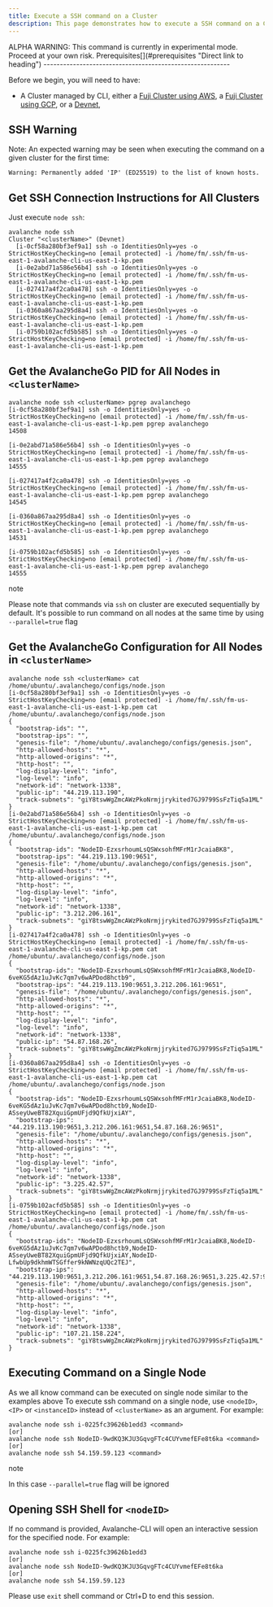```yaml
---
title: Execute a SSH command on a Cluster
description: This page demonstrates how to execute a SSH command on a Cluster or Node managed by Avalanche-CLI
---
```



<Callout type="warning">
ALPHA WARNING: This command is currently in experimental mode. Proceed at your own risk.
</Callout>
Prerequisites[​](#prerequisites "Direct link to heading")
---------------------------------------------------------

Before we begin, you will need to have:

- A Cluster managed by CLI, either a [Fuji Cluster using AWS](/tooling/create-avalanche-nodes/run-validators-aws), a [Fuji Cluster using GCP](/tooling/create-avalanche-nodes/run-validators-gcp), or a [Devnet](/tooling/create-avalanche-nodes/setup-devnet),

SSH Warning[​](#ssh-warning "Direct link to heading")
-----------------------------------------------------

Note: An expected warning may be seen when executing the command on a given cluster for the first time:

```
Warning: Permanently added 'IP' (ED25519) to the list of known hosts.
```

Get SSH Connection Instructions for All Clusters[​](#get-ssh-connection-instructions-for-all-clusters "Direct link to heading")
-------------------------------------------------------------------------------------------------------------------------------

Just execute `node ssh`:

```
avalanche node ssh
Cluster "<clusterName>" (Devnet)
  [i-0cf58a280bf3ef9a1] ssh -o IdentitiesOnly=yes -o StrictHostKeyChecking=no [email protected] -i /home/fm/.ssh/fm-us-east-1-avalanche-cli-us-east-1-kp.pem 
  [i-0e2abd71a586e56b4] ssh -o IdentitiesOnly=yes -o StrictHostKeyChecking=no [email protected] -i /home/fm/.ssh/fm-us-east-1-avalanche-cli-us-east-1-kp.pem 
  [i-027417a4f2ca0a478] ssh -o IdentitiesOnly=yes -o StrictHostKeyChecking=no [email protected] -i /home/fm/.ssh/fm-us-east-1-avalanche-cli-us-east-1-kp.pem 
  [i-0360a867aa295d8a4] ssh -o IdentitiesOnly=yes -o StrictHostKeyChecking=no [email protected] -i /home/fm/.ssh/fm-us-east-1-avalanche-cli-us-east-1-kp.pem 
  [i-0759b102acfd5b585] ssh -o IdentitiesOnly=yes -o StrictHostKeyChecking=no [email protected] -i /home/fm/.ssh/fm-us-east-1-avalanche-cli-us-east-1-kp.pem 
```

Get the AvalancheGo PID for All Nodes in `<clusterName>`[​](#get-the-avalanchego-pid-for-all-nodes-in-clustername "Direct link to heading")
-------------------------------------------------------------------------------------------------------------------------------------------

```
avalanche node ssh <clusterName> pgrep avalanchego
[i-0cf58a280bf3ef9a1] ssh -o IdentitiesOnly=yes -o StrictHostKeyChecking=no [email protected] -i /home/fm/.ssh/fm-us-east-1-avalanche-cli-us-east-1-kp.pem pgrep avalanchego
14508

[i-0e2abd71a586e56b4] ssh -o IdentitiesOnly=yes -o StrictHostKeyChecking=no [email protected] -i /home/fm/.ssh/fm-us-east-1-avalanche-cli-us-east-1-kp.pem pgrep avalanchego
14555

[i-027417a4f2ca0a478] ssh -o IdentitiesOnly=yes -o StrictHostKeyChecking=no [email protected] -i /home/fm/.ssh/fm-us-east-1-avalanche-cli-us-east-1-kp.pem pgrep avalanchego
14545

[i-0360a867aa295d8a4] ssh -o IdentitiesOnly=yes -o StrictHostKeyChecking=no [email protected] -i /home/fm/.ssh/fm-us-east-1-avalanche-cli-us-east-1-kp.pem pgrep avalanchego
14531

[i-0759b102acfd5b585] ssh -o IdentitiesOnly=yes -o StrictHostKeyChecking=no [email protected] -i /home/fm/.ssh/fm-us-east-1-avalanche-cli-us-east-1-kp.pem pgrep avalanchego
14555
```

note

Please note that commands via `ssh` on cluster are executed sequentially by default. It's possible to run command on all nodes at the same time by using `--parallel=true` flag

Get the AvalancheGo Configuration for All Nodes in `<clusterName>`[​](#get-the-avalanchego-configuration-for-all-nodes-in-clustername "Direct link to heading")
---------------------------------------------------------------------------------------------------------------------------------------------------------------

```
avalanche node ssh <clusterName> cat /home/ubuntu/.avalanchego/configs/node.json
[i-0cf58a280bf3ef9a1] ssh -o IdentitiesOnly=yes -o StrictHostKeyChecking=no [email protected] -i /home/fm/.ssh/fm-us-east-1-avalanche-cli-us-east-1-kp.pem cat /home/ubuntu/.avalanchego/configs/node.json
{
  "bootstrap-ids": "",
  "bootstrap-ips": "",
  "genesis-file": "/home/ubuntu/.avalanchego/configs/genesis.json",
  "http-allowed-hosts": "*",
  "http-allowed-origins": "*",
  "http-host": "",
  "log-display-level": "info",
  "log-level": "info",
  "network-id": "network-1338",
  "public-ip": "44.219.113.190",
  "track-subnets": "giY8tswWgZmcAWzPkoNrmjjrykited7GJ9799SsFzTiq5a1ML"
}
[i-0e2abd71a586e56b4] ssh -o IdentitiesOnly=yes -o StrictHostKeyChecking=no [email protected] -i /home/fm/.ssh/fm-us-east-1-avalanche-cli-us-east-1-kp.pem cat /home/ubuntu/.avalanchego/configs/node.json
{
  "bootstrap-ids": "NodeID-EzxsrhoumLsQSWxsohfMFrM1rJcaiaBK8",
  "bootstrap-ips": "44.219.113.190:9651",
  "genesis-file": "/home/ubuntu/.avalanchego/configs/genesis.json",
  "http-allowed-hosts": "*",
  "http-allowed-origins": "*",
  "http-host": "",
  "log-display-level": "info",
  "log-level": "info",
  "network-id": "network-1338",
  "public-ip": "3.212.206.161",
  "track-subnets": "giY8tswWgZmcAWzPkoNrmjjrykited7GJ9799SsFzTiq5a1ML"
}
[i-027417a4f2ca0a478] ssh -o IdentitiesOnly=yes -o StrictHostKeyChecking=no [email protected] -i /home/fm/.ssh/fm-us-east-1-avalanche-cli-us-east-1-kp.pem cat /home/ubuntu/.avalanchego/configs/node.json
{
  "bootstrap-ids": "NodeID-EzxsrhoumLsQSWxsohfMFrM1rJcaiaBK8,NodeID-6veKG5dAz1uJvKc7qm7v6wAPDod8hctb9",
  "bootstrap-ips": "44.219.113.190:9651,3.212.206.161:9651",
  "genesis-file": "/home/ubuntu/.avalanchego/configs/genesis.json",
  "http-allowed-hosts": "*",
  "http-allowed-origins": "*",
  "http-host": "",
  "log-display-level": "info",
  "log-level": "info",
  "network-id": "network-1338",
  "public-ip": "54.87.168.26",
  "track-subnets": "giY8tswWgZmcAWzPkoNrmjjrykited7GJ9799SsFzTiq5a1ML"
}
[i-0360a867aa295d8a4] ssh -o IdentitiesOnly=yes -o StrictHostKeyChecking=no [email protected] -i /home/fm/.ssh/fm-us-east-1-avalanche-cli-us-east-1-kp.pem cat /home/ubuntu/.avalanchego/configs/node.json
{
  "bootstrap-ids": "NodeID-EzxsrhoumLsQSWxsohfMFrM1rJcaiaBK8,NodeID-6veKG5dAz1uJvKc7qm7v6wAPDod8hctb9,NodeID-ASseyUweBT82XquiGpmUFjd9QfkUjxiAY",
  "bootstrap-ips": "44.219.113.190:9651,3.212.206.161:9651,54.87.168.26:9651",
  "genesis-file": "/home/ubuntu/.avalanchego/configs/genesis.json",
  "http-allowed-hosts": "*",
  "http-allowed-origins": "*",
  "http-host": "",
  "log-display-level": "info",
  "log-level": "info",
  "network-id": "network-1338",
  "public-ip": "3.225.42.57",
  "track-subnets": "giY8tswWgZmcAWzPkoNrmjjrykited7GJ9799SsFzTiq5a1ML"
}
[i-0759b102acfd5b585] ssh -o IdentitiesOnly=yes -o StrictHostKeyChecking=no [email protected] -i /home/fm/.ssh/fm-us-east-1-avalanche-cli-us-east-1-kp.pem cat /home/ubuntu/.avalanchego/configs/node.json
{
  "bootstrap-ids": "NodeID-EzxsrhoumLsQSWxsohfMFrM1rJcaiaBK8,NodeID-6veKG5dAz1uJvKc7qm7v6wAPDod8hctb9,NodeID-ASseyUweBT82XquiGpmUFjd9QfkUjxiAY,NodeID-LfwbUp9dkhmWTSGffer9kNWNzqUQc2TEJ",
  "bootstrap-ips": "44.219.113.190:9651,3.212.206.161:9651,54.87.168.26:9651,3.225.42.57:9651",
  "genesis-file": "/home/ubuntu/.avalanchego/configs/genesis.json",
  "http-allowed-hosts": "*",
  "http-allowed-origins": "*",
  "http-host": "",
  "log-display-level": "info",
  "log-level": "info",
  "network-id": "network-1338",
  "public-ip": "107.21.158.224",
  "track-subnets": "giY8tswWgZmcAWzPkoNrmjjrykited7GJ9799SsFzTiq5a1ML"
}
```

Executing Command on a Single Node[​](#executing-command-on-a-single-node "Direct link to heading")
---------------------------------------------------------------------------------------------------

As we all know command can be executed on single node similar to the examples above To execute ssh command on a single node, use `<nodeID>`, `<IP>` or `<instanceID>` instead of `<clusterName>` as an argument. For example:

```
avalanche node ssh i-0225fc39626b1edd3 <command>
[or]
avalanche node ssh NodeID-9wdKQ3KJU3GqvgFTc4CUYvmefEFe8t6ka <command>
[or]
avalanche node ssh 54.159.59.123 <command>
```

note

In this case `--parallel=true` flag will be ignored

Opening SSH Shell for `<nodeID>`[​](#opening-ssh-shell-for-nodeid "Direct link to heading")
-------------------------------------------------------------------------------------------

If no command is provided, Avalanche-CLI will open an interactive session for the specified node. For example:

```
avalanche node ssh i-0225fc39626b1edd3
[or] 
avalanche node ssh NodeID-9wdKQ3KJU3GqvgFTc4CUYvmefEFe8t6ka
[or]
avalanche node ssh 54.159.59.123
```

Please use `exit` shell command or Ctrl+D to end this session.